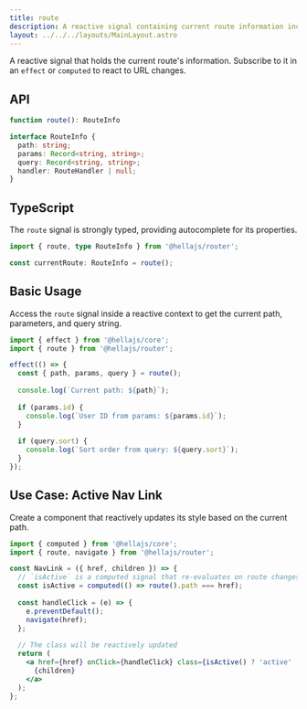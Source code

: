 ```yaml
---
title: route
description: A reactive signal containing current route information including path, parameters, query, and handler.
layout: ../../../layouts/MainLayout.astro
---
```


A reactive signal that holds the current route's information. Subscribe to it in an `effect` or `computed` to react to URL changes.

## API

```typescript
function route(): RouteInfo

interface RouteInfo {
  path: string;
  params: Record<string, string>;
  query: Record<string, string>;
  handler: RouteHandler | null;
}
```

## TypeScript

The `route` signal is strongly typed, providing autocomplete for its properties.

```typescript
import { route, type RouteInfo } from '@hellajs/router';

const currentRoute: RouteInfo = route();
```

## Basic Usage

Access the `route` signal inside a reactive context to get the current path, parameters, and query string.

```typescript
import { effect } from '@hellajs/core';
import { route } from '@hellajs/router';

effect(() => {
  const { path, params, query } = route();
  
  console.log(`Current path: ${path}`);
  
  if (params.id) {
    console.log(`User ID from params: ${params.id}`);
  }
  
  if (query.sort) {
    console.log(`Sort order from query: ${query.sort}`);
  }
});
```

## Use Case: Active Nav Link

Create a component that reactively updates its style based on the current path.

```jsx
import { computed } from '@hellajs/core';
import { route, navigate } from '@hellajs/router';

const NavLink = ({ href, children }) => {
  // `isActive` is a computed signal that re-evaluates on route changes
  const isActive = computed(() => route().path === href);
  
  const handleClick = (e) => {
    e.preventDefault();
    navigate(href);
  };
  
  // The class will be reactively updated
  return (
    <a href={href} onClick={handleClick} class={isActive() ? 'active' : ''}>
      {children}
    </a>
  );
};
```